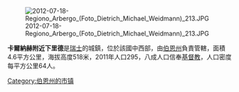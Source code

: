 [[Image:2012-07-18-Regiono_Arbergo_(Foto_Dietrich_Michael_Weidmann)_213.JPG|right]]

'''卡爾納赫附近下里德'''是[[瑞士|瑞士]]的城鎮，位於該國中西部，由[[伯恩州|伯恩州]]負責管轄，面積4.6平方公里，海拔高度518米，2011年人口295，八成人口信奉[[基督教|基督教]]，人口密度每平方公里64人。

{{Switzerland-geo-stub}}
[[Category:伯恩州的市镇|Category:伯恩州的市镇]]